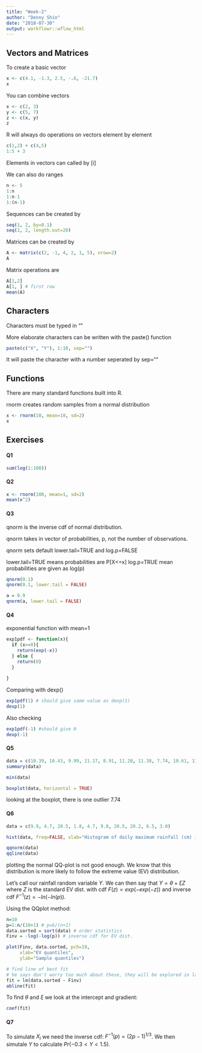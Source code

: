 ---
title: "Week-2"
author: "Denny Shin"
date: "2018-07-30"
output: workflowr::wflow_html
---

## **Vectors and Matrices**

To create a basic vector
```{r}
x <- c(4.1, -1.3, 2.5, -.6, -21.7)
x
```

You can combine vectors
```{r}
x <- c(2, 3)
y <- c(5, 7)
z <- c(x, y)
z
```

R will always do operations on vectors element by element
```{r}
c(1,2) + c(4,5)
1:5 + 3
```


Elements in vectors can called by [i]

We can also do ranges
```{r}
n <- 5
1:n
1:n-1
1:(n-1)
```

Sequences can be created by
```{r}
seq(1, 2, by=0.1)
seq(1, 2, length.out=20)
```

Matrices can be created by
```{r}
A <- matrix(c(2, -1, 4, 2, 1, 5), nrow=2)
A
```

Matrix operations are
```{r}
A[1,2]
A[1, ] # first row
mean(A)
```

## **Characters**

Characters must be typed in ""

More elaborate characters can be written with the paste() function
```{r}
paste(c("X", "Y"), 1:10, sep="")
```
It will paste the character with a number seperated by sep=""

## **Functions**

There are many standard functions built into R.

rnorm creates random samples from a normal distribution
```{r}
x <- rnorm(10, mean=10, sd=2)
x
```

## **Exercises**

#### **Q1**
```{r}
sum(log(1:100))
```

#### **Q2**
```{r}
x <- rnorm(100, mean=1, sd=2)
mean(x^2)
```

#### **Q3**
qnorm is the inverse cdf of normal distribution.

qnorm takes in vector of probabilities, p, not the number of observations.

qnorm sets default lower.tail=TRUE and log.p=FALSE

lower.tail=TRUE means probabilities are P[X<=x]
log.p=TRUE mean probabilities  are given as log(p)
```{r}
qnorm(0.1)
qnorm(0.1, lower.tail = FALSE)

a = 0.9
qnorm(a, lower.tail = FALSE)
```

#### **Q4**
exponential function with mean=1
```{r}
exp1pdf <- function(x){
  if (x>=0){
    return(exp(-x))
  } else {
    return(0)
  }
  
}
```

Comparing with dexp()

```{r}
exp1pdf(1) # should give same value as dexp(1)
dexp(1)
```

Also checking
```{r}
exp1pdf(-1) #should give 0
dexp(-1)
```

#### **Q5**

```{r}
data = c(10.39, 10.43, 9.99, 11.17, 8.91, 11.20, 11.38, 7.74, 10.61, 11.11)
summary(data)

min(data)

boxplot(data, horizontal = TRUE)
```

looking at the boxplot, there is one outlier 7.74

#### **Q6**

```{r}
data = c(9.9, 4.7, 20.5, 1.8, 4.7, 9.8, 20.5, 20.2, 6.5, 3.0)

hist(data, freq=FALSE, xlab="Histogram of daily maximum rainfall (cm) in Tasmania", col=8)

qqnorm(data)
qqline(data)
```
plotting the normal QQ-plot is not good enough. We know that this distribution is more likely to follow the extreme value (EV) distribution.

Let's call our rainfall random variable $Y$. We can then say that $Y=\theta+\xi Z$ where $Z$ is the standard EV dist. with cdf $F(z)=exp(-exp(-z))$ and inverse cdf $F^{-1}(z)=-ln(-ln(p))$.

Using the QQplot method:

```{r}
n=10
p=1:n/(10+1) # p=k/(n+1)
data.sorted = sort(data) # order statistics
Finv = -log(-log(p)) # inverse cdf for EV dist.

plot(Finv, data.sorted, pch=19,
     xlab="EV quantiles",
     ylab="Sample quantiles")

# find line of best fit
# he says don't worry too much about these, they will be explored in later labs
fit = lm(data.sorted ~ Finv)
abline(fit)

```

To find $\theta$ and $\xi$ we look at the intercept and gradient:

```{r}
coef(fit)
```

#### **Q7**

To simulate $X_i$ we need the inverse cdf: $F^{-1}(p)=(2p-1)^{1/3}$. We then simutale $Y$ to calculate $Pr(-0.3<Y<1.5)$.

```{r}

```





